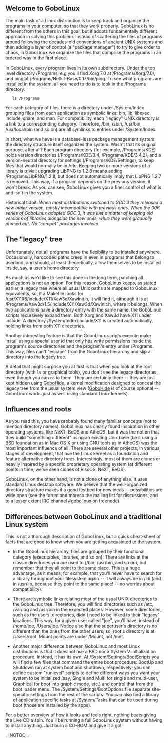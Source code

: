 {{Handbook Navigation}}

==  Welcome to GoboLinux ==

The main task of a Linux distribution is to keep track and organize the programs in your computer, so that they work properly. GoboLinux is no different from the others in this goal, but it adopts fundamentally different approach in solving this problem. Instead of scattering the files of programs around following the decades-old conventions of ancient UNIX systems and then adding a layer of control (a "package manager") to try to give order to chaos, in GoboLinux we organize the files that comprise the programs in an ordered way in the first place.

In GoboLinux, every program lives in its own subdirectory.  Under the top level directory /Programs; e.g  you'll find Xorg 7.0 at /Programs/Xorg/7.0/, and ping at /Programs/Netkit-Base/0.17/bin/ping. To see what programs are installed in the system, all you need to do is to look in the /Programs directory:


    ls /Programs 


For each category of files, there is a directory under /System/Index grouping files from each application as symbolic links: bin, lib, libexec, include, share, and man. For compatibility, each "legacy" UNIX directory is a link to a corresponding category. Therefore, /bin, /sbin, /usr/bin, /usr/local/bin (and so on) are all symlinks to entries under /System/Index.

In short, what we have is a database-less package management system: the directory structure itself organizes the system.  Wasn't that its original purpose, after all?  Each program directory (for example, /Programs/KDE) holds version directories (/Programs/KDE/3.4, /Programs/KDE/3.4.2), and a version-neutral directory for settings (/Programs/KDE/Settings), to keep files that would normally be in /etc. Keeping two or more versions of a library is trivial: upgrading LibPNG to 1.2.8 means adding /Programs/LibPNG/1.2.8, but does not automatically imply that LibPNG 1.2.7 is removed. This way, if a program depends on the previous version, it won't break. As you can see, GoboLinux gives you a finer control of what is and isn't in the system.

Historical tidbit: ''When most distributions switched to GCC 3 they released a new major version, mostly incompatible with previous ones. When the 006 series of GoboLinux adopted GCC 3, it was just a matter of keeping old versions of libraries alongside the new ones, while they were gradually phased out. No "compat" packages involved.''

==  The "legacy" tree ==

Unfortunately, not all programs have the flexibility to be installed anywhere. Occasionally, hardcoded paths creep in even in programs that belong to userland, and should, at least theoretically, allow themselves to be installed inside, say, a user's home directory.

As much as we'd like to see this done in the long term, patching all applications is not an option. For this reason, GoboLinux keeps, as stated earlier, a legacy tree where all usual Unix paths are mapped to GoboLinux equivalents, so, if a Makefile looks for /usr/X11R6/include/X11/Xaw3d/XawInit.h, it will find it, although it is at /Programs/Xaw3d/1.5/include/X11/Xaw3d/XawInit.h, where it belongs. When two applications have a directory entry with the same name, the GoboLinux scripts recursively expand them. Both Xorg and Xaw3d have X11 under include.  A directory /System/Index/include/X11 is created automatically, holding links from both X11 directories.

Another interesting feature is that the GoboLinux scripts execute make install using a special user id that only has write permissions inside the program's source directories and the program's entry under /Programs. This way, files can't "escape" from the GoboLinux hierarchy and slip a directory into the legacy tree.

A detail that might surprise you at first is that when you look at the root directory (with <code>ls</code> or graphical tools), you don't see the legacy directories, even though you can <code>cd</code> to them. They are certainly there -- they are just kept hidden using [[GoboHide]], a kernel modification designed to conceal the legacy tree from the usual system view ([[GoboHide]] is of course optional -- GoboLinux works just as well using standard Linux kernels).

==  Influences and roots ==

As you read this, you have probably found many familiar concepts (not to mention directory names). GoboLinux has clearly found inspiration in other operating systems, like NeXT, BeOS and AtheOS, but it was the notion that they build "something different" using an existing Unix base (be it using a BSD foundation as in Mac OS X or using GNU tools as in AtheOS) was the most important influence of all. There are several other projects, in various stages of development, that use the Linux kernel as a foundation and feature alternative directory trees. Interestingly, most of them are clones or heavily inspired by a specific proprietary operating system (at different points in time, we've seen clones of RiscOS, NeXT, BeOS).

GoboLinux, on the other hand, is not a clone of anything else. It uses standard Linux desktop software. 
We believe that the well-organized directory structure makes it a good testbed for new ideas -- possibilities are wide open (see the forum and moreso the mailing list for discussions, and to a lesser extent IRC channel #gobolinux on freenode). 


== Differences between GoboLinux and a traditional Linux system ==

This is not a thorough description of GoboLinux, but a quick cheat-sheet of facts that are good to know when you are getting acquainted to the system.

*In the GoboLinux hierarchy, files are grouped by their functional category (executables, libraries, and so on). There are links at the classic directories you are used to (/bin, /usr/bin, and so on), but remember that they all point to the same place. This is a huge advantage, as it means, for example, that you'll never have to search for a library throughout your filesystem again -- it will always be in /lib (and in /usr/lib, because they point to the same place! -- no worries about compatibility).

*There are symbolic links relating most of the usual UNIX directories to the GoboLinux tree. Therefore, you will find directories such as /etc, /var/log and /usr/bin in the expected places. However, some directories, such as the users' directories, didn't need to be linked to their "legacy" locations. This way, for a given user called "joe", you'll have, instead of /home/joe, /Users/joe. Notice also that the superuser's directory is no different than the ones from the other users, so, root's directory is at /Users/root. Mount points are under /Mount, not /mnt.

*Another major difference between GoboLinux and most Linux distributions is that it does not use a BSD nor a System V initialization procedure. Instead, it has its own. At /System/Settings/[[BootScripts]] you will find a few files that command the entire boot procedure: BootUp and Shutdown run at system boot and shutdown, respectively; you can define custom "runlevel" scripts to define different ways you want your system to be initialized (say, Single and Multi for single and multi-user, Graphical for boot into graphic mode, etc.) and control that from the boot loader menu. The /System/Settings/BootOptions file separate site-specific settings from the rest of the scripts. You can also find a library of application specific tasks at /System/Tasks that can be used during boot (those are installed by the apps).

For a better overview of how it looks and feels right,
nothing beats giving the Live CD a spin.  You'll be running
a full GoboLinux system without having to install anything.
Just burn a CD-ROM and give it a go!

__NOTOC__

